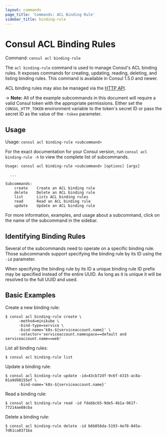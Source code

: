 ```yaml
---
layout: commands
page_title: 'Commands: ACL Binding Rule'
sidebar_title: binding-rule
---
```


# Consul ACL Binding Rules

Command: `consul acl binding-rule`

The `acl binding-rule` command is used to manage Consul's ACL binding rules.
It exposes commands for creating, updating, reading, deleting, and listing binding rules.
This command is available in Consul 1.5.0 and newer.

ACL binding rules may also be managed via the [HTTP API](/api/acl/binding-rules).

-> **Note:** All of the example subcommands in this document will require a valid
Consul token with the appropriate permissions. Either set the
`CONSUL_HTTP_TOKEN` environment variable to the token's secret ID or pass the
secret ID as the value of the `-token` parameter.

## Usage

Usage: `consul acl binding-rule <subcommand>`

For the exact documentation for your Consul version, run `consul acl binding-rule -h` to view the complete list of subcommands.

```text
Usage: consul acl binding-rule <subcommand> [options] [args]

  ...

Subcommands:
    create    Create an ACL binding rule
    delete    Delete an ACL binding rule
    list      Lists ACL binding rules
    read      Read an ACL binding rule
    update    Update an ACL binding rule
```

For more information, examples, and usage about a subcommand, click on the name
of the subcommand in the sidebar.

## Identifying Binding Rules

Several of the subcommands need to operate on a specific binding rule. Those
subcommands support specifying the binding rule by its ID using the `-id`
parameter.

When specifying the binding rule by its ID a unique binding rule ID prefix may
be specified instead of the entire UUID. As long as it is unique it will be
resolved to the full UUID and used.

## Basic Examples

Create a new binding rule:

```shell-session
$ consul acl binding-rule create \
      -method=minikube \
      -bind-type=service \
      -bind-name='k8s-${serviceaccount.name}' \
      -selector='serviceaccount.namespace==default and serviceaccount.name==web'
```

List all binding rules:

```shell-session
$ consul acl binding-rule list
```

Update a binding rule:

```shell-session
$ consul acl binding-rule update -id=43cb72df-9c6f-4315-ac8a-01a9d98155ef \
      -bind-name='k8s-${serviceaccount.name}'
```

Read a binding rule:

```shell-session
$ consul acl binding-rule read -id fdabbcb5-9de5-4b1a-961f-77214ae88cba
```

Delete a binding rule:

```shell-session
$ consul acl binding-rule delete -id b6b856da-5193-4e78-845a-7d61ca8371ba
```
